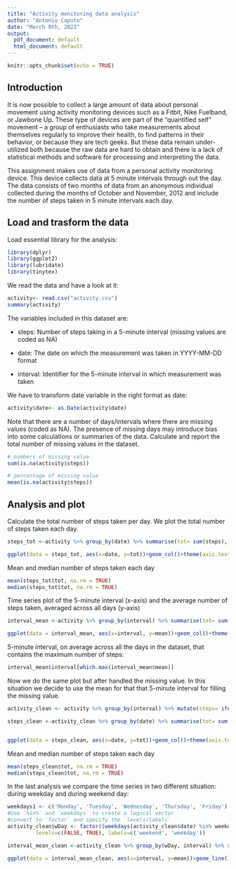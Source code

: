 ```yaml
---
title: "Activity monitoring data analysis"
author: "Antonio Caputo"
date: "March 9th, 2023"
output:
  pdf_document: default
  html_document: default
---
```


```r
knitr::opts_chunk$set(echo = TRUE)
```

## Introduction

It is now possible to collect a large amount of data about personal movement using activity monitoring devices such as a Fitbit, Nike Fuelband, or Jawbone Up. These type of devices are part of the “quantified self” movement – a group of enthusiasts who take measurements about themselves regularly to improve their health, to find patterns in their behavior, or because they are tech geeks. But these data remain under-utilized both because the raw data are hard to obtain and there is a lack of statistical methods and software for processing and interpreting the data.

This assignment makes use of data from a personal activity monitoring device. This device collects data at 5 minute intervals through out the day. The data consists of two months of data from an anonymous individual collected during the months of October and November, 2012 and include the number of steps taken in 5 minute intervals each day.

## Load and trasform the data

Load essential library for the analysis:

```r

library(dplyr)
library(ggplot2)
library(lubridate)
library(tinytex)

```

We read the data and have a look at it:

```r

activity<- read.csv("activity.csv")
summary(activity)

```

The variables included in this dataset are:

- steps: Number of steps taking in a 5-minute interval (missing values are coded as NA)

- date: The date on which the measurement was taken in YYYY-MM-DD format

- interval: Identifier for the 5-minute interval in which measurement was taken

We have to transform date variable in the right format as date:


```r
activity$date<- as.Date(activity$date)
```

Note that there are a number of days/intervals where there are missing values (coded as NA). The presence of missing days may introduce bias into some calculations or summaries of the data.
Calculate and report the total number of missing values in the dataset.

```r

# numbers of missing value
sum(is.na(activity$steps))

# percentage of missing value
mean(is.na(activity$steps))

```

## Analysis and plot

Calculate the total number of steps taken per day.
We plot the total number of steps taken each day.

```r

steps_tot <-activity %>% group_by(date) %>% summarise(tot= sum(steps), mean=mean(steps), median=median(steps))

ggplot(data = steps_tot, aes(x=date, y=tot))+geom_col()+theme(axis.text.x = element_text(angle = 90, vjust = 0.5)) +scale_x_continuous(breaks = steps_tot$date)


```

Mean and median number of steps taken each day

```r

mean(steps_tot$tot, na.rm = TRUE)
median(steps_tot$tot, na.rm = TRUE)

```

Time series plot of the 5-minute interval (x-axis) and the average number of steps taken, averaged across all days (y-axis)

```r

interval_mean <-activity %>% group_by(interval) %>% summarise(tot= sum(steps, na.rm = TRUE), mean=mean(steps,na.rm = TRUE), median=median(steps,na.rm = TRUE))

ggplot(data = interval_mean, aes(x=interval, y=mean))+geom_col()+theme(axis.text.x = element_text(angle = 90, vjust = 0.5)) +scale_x_continuous(breaks = interval_mean$interval)


```

5-minute interval, on average across all the days in the dataset, that contains the maximum number of steps:

```r

interval_mean$interval[which.max(interval_mean$mean)]

```


Now we do the same plot but after handled the missing value. In this situation we decide to use the mean for that that 5-minute interval for filling the missing value.

```r

activity_clean <- activity %>% group_by(interval) %>% mutate(steps= ifelse(is.na(steps) | steps== 0, mean(steps, na.rm = T), steps))

steps_clean <-activity_clean %>% group_by(date) %>% summarise(tot= sum(steps), mean=mean(steps), median=median(steps))


ggplot(data = steps_clean, aes(x=date, y=tot))+geom_col()+theme(axis.text.x = element_text(angle = 90, vjust = 0.5)) +scale_x_continuous(breaks = steps_tot$date)


```

Mean and median number of steps taken each day

```r

mean(steps_clean$tot, na.rm = TRUE)
median(steps_clean$tot, na.rm = TRUE)

```


In the last analysis we compare the time series in two different situation: during weekday and during weekend day:


```r

weekdays1 <- c('Monday', 'Tuesday', 'Wednesday', 'Thursday', 'Friday')
#Use `%in%` and `weekdays` to create a logical vector
#convert to `factor` and specify the `levels/labels`
activity_clean$wDay <- factor((weekdays(activity_clean$date) %in% weekdays1), 
         levels=c(FALSE, TRUE), labels=c('weekend', 'weekday')) 

interval_mean_clean <-activity_clean %>% group_by(wDay, interval) %>% summarise(tot= sum(steps, na.rm = TRUE), mean=mean(steps,na.rm = TRUE), median=median(steps,na.rm = TRUE))

ggplot(data = interval_mean_clean, aes(x=interval, y=mean))+geom_line()+theme(axis.text.x = element_text(angle = 90, vjust = 0.5)) + facet_grid(rows = interval_mean_clean$wDay)


```